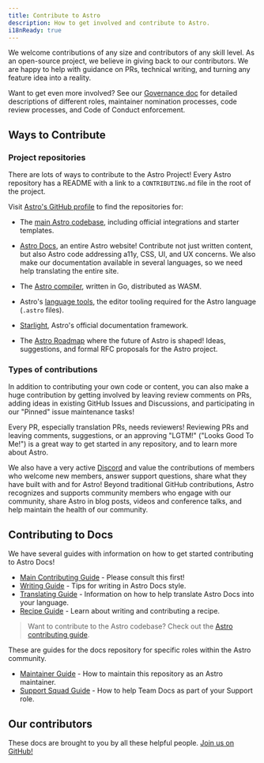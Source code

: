 ```yaml
---
title: Contribute to Astro
description: How to get involved and contribute to Astro.
i18nReady: true
---
```



We welcome contributions of any size and contributors of any skill level. As an open-source project, we believe in giving back to our contributors. We are happy to help with guidance on PRs, technical writing, and turning any feature idea into a reality. 

Want to get even more involved? See our [Governance doc](https://github.com/withastro/.github/blob/main/GOVERNANCE.md) for detailed descriptions of different roles, maintainer nomination processes, code review processes, and Code of Conduct enforcement.

## Ways to Contribute

### Project repositories

There are lots of ways to contribute to the Astro Project! Every Astro repository has a README with a link to a `CONTRIBUTING.md` file in the root of the project.

Visit [Astro's GitHub profile](https://github.com/withastro) to find the repositories for:

- The [main Astro codebase](https://github.com/withastro/astro), including official integrations and starter templates.

- [Astro Docs](https://github.com/withastro/docs), an entire Astro website! Contribute not just written content, but also Astro code addressing a11y, CSS, UI, and UX concerns. We also make our documentation available in several languages, so we need help translating the entire site.

- The [Astro compiler](https://github.com/withastro/compiler), written in Go, distributed as WASM.

- Astro's [language tools](https://github.com/withastro/language-tools), the editor tooling required for the Astro language (`.astro` files).

- [Starlight](https://github.com/withastro/starlight), Astro's official documentation framework.

- The [Astro Roadmap](https://github.com/withastro/roadmap) where the future of Astro is shaped! Ideas, suggestions, and formal RFC proposals for the Astro project.

### Types of contributions

In addition to contributing your own code or content, you can also make a huge contribution by getting involved by leaving review comments on PRs, adding ideas in existing GitHub Issues and Discussions, and participating in our "Pinned" issue maintenance tasks! 

Every PR, especially translation PRs, needs reviewers! Reviewing PRs and leaving comments, suggestions, or an approving "LGTM!" ("Looks Good To Me!") is a great way to get started in any repository, and to learn more about Astro.

We also have a very active [Discord](https://astro.build/chat) and value the contributions of members who welcome new members, answer support questions, share what they have built with and for Astro! Beyond traditional GitHub contributions, Astro recognizes and supports community members who engage with our community, share Astro in blog posts, videos and conference talks, and help maintain the health of our community.

## Contributing to Docs

We have several guides with information on how to get started contributing to Astro Docs!

- [Main Contributing Guide](https://github.com/withastro/docs/blob/main/CONTRIBUTING.md) - Please consult this first!
- [Writing Guide](https://github.com/withastro/docs/blob/main/WRITING.md) - Tips for writing in Astro Docs style.
- [Translating Guide](https://github.com/withastro/docs/blob/main/TRANSLATING.md) - Information on how to help translate Astro Docs into your language.
- [Recipe Guide](https://github.com/withastro/docs/blob/main/RECIPES.md) - Learn about writing and contributing a recipe.

> Want to contribute to the Astro codebase? Check out the [Astro contributing guide](https://github.com/withastro/astro/blob/main/CONTRIBUTING.md).


These are guides for the docs repository for specific roles within the Astro community.
- [Maintainer Guide](https://github.com/withastro/docs/blob/main/MAINTAINERS.md) - How to maintain this repository as an Astro maintainer.
- [Support Squad Guide](https://github.com/withastro/docs/blob/main/SUPPORTSQUAD.md) - How to help Team Docs as part of your Support role.

## Our contributors

These docs are brought to you by all these helpful people. [Join us on GitHub!](https://github.com/withastro/docs)

<ContributorList githubRepo="withastro/docs" />
